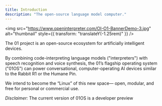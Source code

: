 ```yaml
---
title: Introduction
description: "The open-source language model computer."
---
```


<img
  src="https://www.openinterpreter.com/OI-O1-BannerDemo-3.jpg"
  alt="thumbnail"
  style={{ transform: "translateY(-1.25rem)" }}
/>

The 01 project is an open-source ecosystem for artificially intelligent devices.

By combining code-interpreting language models ("interpreters") with speech recognition and voice synthesis, the 01’s flagship operating system ("01OS") can power conversational, computer-operating AI devices similar to the Rabbit R1 or the Humane Pin.

We intend to become the “Linux” of this new space— open, modular, and free for personal or commercial use.

_Disclaimer:_ The current version of 01OS is a developer preview
